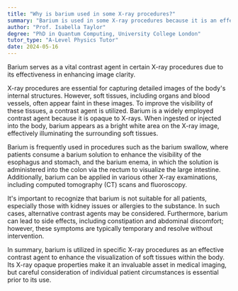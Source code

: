 ```yaml
---
title: "Why is barium used in some X-ray procedures?"
summary: "Barium is used in some X-ray procedures because it is an effective contrast agent."
author: "Prof. Isabella Taylor"
degree: "PhD in Quantum Computing, University College London"
tutor_type: "A-Level Physics Tutor"
date: 2024-05-16
---
```


Barium serves as a vital contrast agent in certain X-ray procedures due to its effectiveness in enhancing image clarity.

X-ray procedures are essential for capturing detailed images of the body's internal structures. However, soft tissues, including organs and blood vessels, often appear faint in these images. To improve the visibility of these tissues, a contrast agent is utilized. Barium is a widely employed contrast agent because it is opaque to X-rays. When ingested or injected into the body, barium appears as a bright white area on the X-ray image, effectively illuminating the surrounding soft tissues.

Barium is frequently used in procedures such as the barium swallow, where patients consume a barium solution to enhance the visibility of the esophagus and stomach, and the barium enema, in which the solution is administered into the colon via the rectum to visualize the large intestine. Additionally, barium can be applied in various other X-ray examinations, including computed tomography (CT) scans and fluoroscopy.

It's important to recognize that barium is not suitable for all patients, especially those with kidney issues or allergies to the substance. In such cases, alternative contrast agents may be considered. Furthermore, barium can lead to side effects, including constipation and abdominal discomfort; however, these symptoms are typically temporary and resolve without intervention.

In summary, barium is utilized in specific X-ray procedures as an effective contrast agent to enhance the visualization of soft tissues within the body. Its X-ray opaque properties make it an invaluable asset in medical imaging, but careful consideration of individual patient circumstances is essential prior to its use.
    